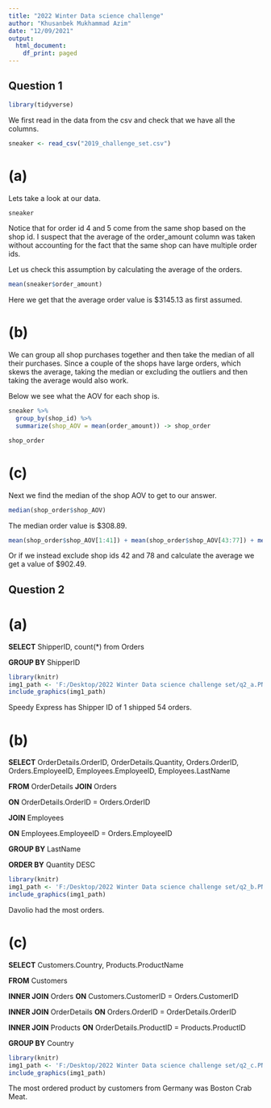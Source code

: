---
title: "2022 Winter Data science challenge"
author: "Khusanbek Mukhammad Azim"
date: "12/09/2021"
output:
  html_document:
    df_print: paged
---

## Question 1

```{r,echo=FALSE,message=FALSE}
library(tidyverse)
```

We first read in the data from the csv and check that we have all the columns.

```{r}
sneaker <- read_csv("2019_challenge_set.csv")
```

# (a)

Lets take a look at our data.

```{r}
sneaker
```

Notice that for order id 4 and 5 come from the same shop based on the shop id. I suspect that the average of the order_amount column was taken without accounting for the fact that the same shop can have multiple order ids. 

Let us check this assumption by calculating the average of the orders.

```{r}
mean(sneaker$order_amount)
```

Here we get that the average order value is $3145.13 as first assumed.

# (b)

We can group all shop purchases together and then take the median of all their purchases. Since a couple of the shops have large orders, which skews the average, taking the median or excluding the outliers and then taking the average would also work. 

Below we see what the AOV for each shop is. 

```{r}
sneaker %>% 
  group_by(shop_id) %>% 
  summarize(shop_AOV = mean(order_amount)) -> shop_order

shop_order
```

# (c)

Next we find the median of the shop AOV to get to our answer.

```{r}
median(shop_order$shop_AOV)
```

The median order value is $308.89.


```{r}
mean(shop_order$shop_AOV[1:41]) + mean(shop_order$shop_AOV[43:77]) + mean(shop_order$shop_AOV[79:100])
```

Or if we instead exclude shop ids 42 and 78 and calculate the average we get a value of $902.49.


## Question 2

# (a)


$\textbf{SELECT}$ ShipperID, count(*) from Orders

$\textbf{GROUP BY}$ ShipperID


```{r, echo=FALSE}
library(knitr)
img1_path <- 'F:/Desktop/2022 Winter Data science challenge set/q2_a.PNG'
include_graphics(img1_path)
```

Speedy Express has Shipper ID of 1 shipped 54 orders.

# (b)

$\textbf{SELECT}$ OrderDetails.OrderID, OrderDetails.Quantity, Orders.OrderID, Orders.EmployeeID, Employees.EmployeeID, Employees.LastName

$\textbf{FROM}$ OrderDetails $\textbf{JOIN}$ Orders

$\textbf{ON}$ OrderDetails.OrderID = Orders.OrderID 

$\textbf{JOIN}$ Employees 

$\textbf{ON}$ Employees.EmployeeID = Orders.EmployeeID

$\textbf{GROUP BY}$ LastName 

$\textbf{ORDER BY}$ Quantity DESC


```{r, echo=FALSE}
library(knitr)
img1_path <- 'F:/Desktop/2022 Winter Data science challenge set/q2_b.PNG'
include_graphics(img1_path)
```

Davolio had the most orders.


# (c)

$\textbf{SELECT}$ Customers.Country, Products.ProductName

$\textbf{FROM}$ Customers

$\textbf{INNER JOIN}$ Orders $\textbf{ON}$ Customers.CustomerID = Orders.CustomerID
	
$\textbf{INNER JOIN}$ OrderDetails $\textbf{ON}$ Orders.OrderID = OrderDetails.OrderID
  
$\textbf{INNER JOIN}$ Products $\textbf{ON}$ OrderDetails.ProductID = Products.ProductID
  
$\textbf{GROUP BY}$ Country

```{r, echo=FALSE}
library(knitr)
img1_path <- 'F:/Desktop/2022 Winter Data science challenge set/q2_c.PNG'
include_graphics(img1_path)
```

The most ordered product by customers from Germany was Boston Crab Meat.
